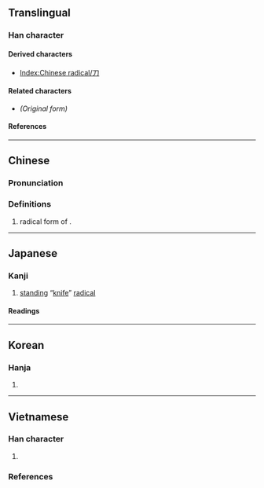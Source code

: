 {{also|刀|リ}}
{{character info}}
{{character info|⺉}}
==Translingual==
{{stroke order|type=animate}}

===Han character===
{{Han char|rn=18|rad=刀|as=00|sn=2|var=2|four=22000|canj=LN,XLN|ids=⿰丨亅}}

====Derived characters====
* [[Index:Chinese radical/刀]]

====Related characters====
* {{l|mul|[[刀]]}} ''(Original form)''

====References====
{{Han ref|kx=0136.010|dkj=01847|dj=0304.060|hdz=10320.010|uh=5202}}

[[Category:CJKV radicals| ]]

----

==Chinese==
{{zh-forms}}
{{zh-wp|zh:刀部|en:Radical 18}}

===Pronunciation===
{{zh-pron
|m=dāo,lìdāopáng
|m_note=立刀旁 when used as a component
|c=dou1
|mc=
|oc=
|ma=
|cat=n
}}

===Definitions===
{{zh-hanzi}}

# radical form of {{zh-l|刀}}.

----

==Japanese==

===Kanji===
{{ja-kanji|grade=|rs=刀00}}

# [[standing#Adjective|standing]] “[[knife]]” [[radical]] {{gl|{{ja-l|立刀}}, ''rittō''}}

====Readings====
{{ja-readings
|goon=と, とう<とう
|kanon=とう<たう
|kun=りっとう-<りつたう-
}}

----

==Korean==

===Hanja===
{{ko-hanja|도}}

# {{rfdef|ko|sort=刀00}}

----

==Vietnamese==

===Han character===
{{vi-readings|rs=刀00
|hanviet=đao-bonet
}}

# {{alternative form of|vi|刀||{{han tu form of|đao|[[Chinese]] [[sabre]]}}}}

===References===
<references/>